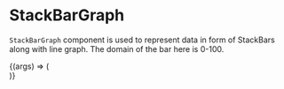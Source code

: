 
<Meta title="Lab/StackBarGraph" component={StackBar} />

# StackBarGraph

`StackBarGraph` component is used to represent data
in form of StackBars along with line graph. The domain
of the bar here is 0-100.

<Canvas>
  <Story
    name="Default"
    args={{
      openSeries: openSeries,
      barSeries: barData,
      unit: "%",
      yLabel: "Chaos",
      yLabelOffset: 35,
      handleBarClick: testHandleBarClick,
      defaultSelectedBar: 100,
    }}
  >
    {(args) => (
      <div style={{ width: "60rem", height: "25rem" }}>
        <StackBar {...args} />
      </div>
    )}
  </Story>
</Canvas>

<ArgsTable of={StackBar} />
